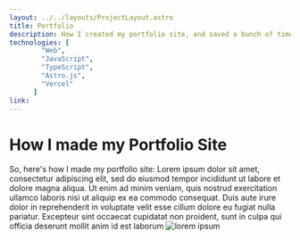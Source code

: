 ```yaml
---
layout: ../../layouts/ProjectLayout.astro
title: Portfolio
description: How I created my portfolio site, and saved a bunch of time while doing it!.
technologies: [
        "Web",  
        "JavaScript", 
        "TypeScript", 
        "Astro.js", 
        "Vercel"
      ]
link: 
---
```


# How I made my Portfolio Site
So, here's how I made my portfolio site:
Lorem ipsum dolor sit amet, consectetur adipiscing elit, sed do eiusmod tempor incididunt ut labore et dolore magna aliqua. Ut enim ad minim veniam, quis nostrud exercitation ullamco laboris nisi ut aliquip ex ea commodo consequat. Duis aute irure dolor in reprehenderit in voluptate velit esse cillum dolore eu fugiat nulla pariatur. Excepteur sint occaecat cupidatat non proident, sunt in culpa qui officia deserunt mollit anim id est laborum
![lorem ipsum](/assets/background.svg)